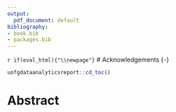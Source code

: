 ```yaml
---
output:
  pdf_document: default
bibliography:
- book.bib
- packages.bib
---
```


`r if(eval_html){"\\newpage"}` 
# Acknowledgements {-}


\newpage

```r
uofgdataanalyticsreport::cd_toc()
```

# Abstract {-}




\newpage